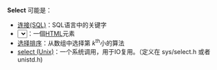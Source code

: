 {{wiktionarypar|select}}
'''Select''' 可能是：
* [[连接_(SQL)|连接(SQL)]]：SQL语言中的关键字
* <code><select></select></code>：一個[[HTML|HTML]]元素
* [[选择排序|选择排序]]：从数组中选择第 ''k''<sup>th</sup>小的算法
* [[select_(Unix)|select (Unix)]]：一个系统调用，用于IO复用。（定义在 sys/select.h 或者 unistd.h) 

{{disambig}}